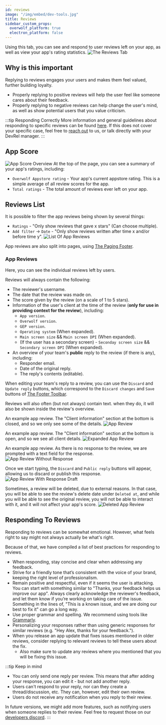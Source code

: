 ```yaml
---
id: reviews
image: "/img/embed/dev-tools.jpg"
title: Reviews
sidebar_custom_props:
  overwolf_platform: true
  electron_platform: false
---
```


Using this tab, you can see and respond to user reviews left on your app, as well as view your app's rating statistics.
![The Reviews Tab](/assets/tools/developers-console/all-applications/user-feedback/reviews/index.jpg)

## Why is this important 

Replying to reviews engages your users and makes them feel valued, further building loyalty.
- Properly replying to positive reviews will help the user feel like someone cares about their feedback.
- Properly replying to negative reviews can help change the user's mind, as well as show potential users that you value criticism.

:::tip Responding Correctly
More information and general guidelines about responding to specific reviews can be found [here](#responding-to-reviews).
If this does not cover your specific case, feel free to [reach out](/support/contact-us) to us,
or talk directly with your DevRel manager.
:::

## App Score

![App Score Overview](/assets/tools/developers-console/all-applications/user-feedback/reviews/app-score.jpg)
At the top of the page, you can see a summary of your app's ratings, including:
- `Overwolf Appstore rating` - Your app's current appstore rating. This is a simple average of all review scores for the app.
- `Total ratings` - The total amount of reviews ever left on your app.

## Reviews List

It is possible to filter the app reviews being shown by several things:
- `Ratings` - "Only show reviews that gave x stars" (Can choose multiple).
- `Add filter` -> `Date` - "Only show reviews written after time x and/or before time y".
![List Of App Reviews](/assets/tools/developers-console/all-applications/user-feedback/reviews/reviews-listing.jpg)

App reviews are also split into pages, using [The Paging Footer](/tools/developers-console#the-footer-toolbar).

### App Reviews

Here, you can see the individual reviews left by users.

Reviews will always contain the following:
- The reviewer's username.
- The date that the review was made on.
- The score given by the review (on a scale of 1 to 5 stars).
- Information of the user's client at the time of the review (**only for use in providing context for the review**), including:
    - `App version`.
    - `Overwolf version`.
    - `GEP version`.
    - `Operating system` (When expanded).
    - `Main screen size` && `Main screen DPI` (When expanded).
    - (If the user has a secondary screen) - `Seconday screen size` && `Secondary screen DPI` (When expanded).
- An overview of your team's **public** reply to the review (if there is any), including:
    - Responder email.
    - Date of the original reply.
    - The reply's contents (editable).

When editing your team's reply to a review, you can use the `Discard` and `Update reply` buttons, which correspond to the `Discard changes` and `Save` buttons of [The Footer Toolbar](/tools/developers-console#the-footer-toolbar).

Reviews will also often (but not always) contain text. when they do, it will also be shown inside the review's overview.

<Tabs>
<TabItem value="review-closed" label="Review">

An example app review. The "Client information" section at the bottom is closed, and so we only see some of the details.
![App Review](/assets/tools/developers-console/all-applications/user-feedback/reviews/review-closed.jpg)

</TabItem>
<TabItem value="review-opened" label="Expanded Review">

An example app review. The "Client information" section at the bottom is open, and so we see all client details.
![Expanded App Review](/assets/tools/developers-console/all-applications/user-feedback/reviews/review-expanded.jpg)

</TabItem>
<TabItem value="review-no-response" label="Review Without Response" default>

An example app review. As there is no response to the review, we are prompted with a text field for the response.
![App Review Without Response](/assets/tools/developers-console/all-applications/user-feedback/reviews/review-no-response.jpg)

Once we start typing, the `Discard` and `Public reply` buttons will appear, allowing us to discard or publish this response.
![App Review With Response Draft](/assets/tools/developers-console/all-applications/user-feedback/reviews/review-response-draft.jpg)

</TabItem>
<TabItem value="review-deleted" label="Deleted Review">

Sometimes, a review will be deleted, due to external reasons. In that case, you will be able to see the review's delete date
under `Deleted at`, and while you will be able to see the original review, you will not be able to interact with it, and it will
not affect your app's score.
![Deleted App Review](/assets/tools/developers-console/all-applications/user-feedback/reviews/review-deleted.jpg)

</TabItem>
</Tabs>


## Responding To Reviews

Responding to reviews can be somewhat emotional. However, what feels right to say might not always actually be what's right.

Because of that, we have compiled a list of best practices for responding to reviews.

- When responding, stay concise and clear when addressing any feedback.
- Strive for a friendly tone that’s consistent with the voice of your brand, keeping the right level of professionalism.
- Remain positive and respectful, even if it seems the user is attacking. You can start with something similar to
"Thanks, your feedback helps us improve our app". Always clearly acknowledge the reviewer's feedback,
and let them know if you’re working on taking care of the issue.
Something in the lines of, "This is a known issue, and we are doing our best to fix it" can go a long way.
- Use proper grammar and spelling. We recommend using tools like [Grammarly](https://app.grammarly.com/). 
- Personalizing your responses rather than using generic responses for similar reviews (e.g. "Hey Alex, thanks for your feedback.").
- When you release an app update that fixes issues mentioned in older reviews, consider replying to relevant reviews to tell these users about the fix.
    - Also make sure to update any reviews where you mentioned that you will be fixing this issue.

:::tip Keep in mind

- You can only send one reply per review. This means that after adding your response, you can edit it - but not add another reply.
- Users can't respond to your reply, nor can they create a thread/discussion, etc. They can, however, edit their own review.
- Users do not receive any notification when you reply to their review. 

In future versions, we might add more features, such as notifying users when someone replies to their review. Feel free to request those on our [developers discord](https://discord.gg/overwolf-developers).
:::